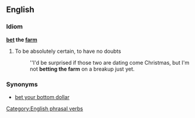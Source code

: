 ==English==

===Idiom===

'''[[bet]] the [[farm]]'''

#{{context|informal|idiomatic}} To be absolutely certain, to have no doubts
#: ''I'd be surprised if those two are dating come Christmas, but I'm not '''betting the farm''' on a breakup just yet.

[[Category:English phrasal verbs]]

===Synonyms===
*[[bet your bottom dollar]]